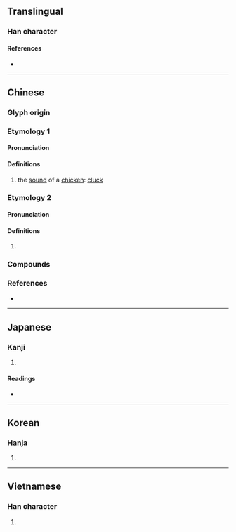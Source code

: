{{character info/new}}
==Translingual==

===Han character===
{{Han char|rn=30|rad=口|as=09|sn=12|four=67014|canj=RSMG|ids=⿰口屋}}

====References====
* {{Han ref|kx=0198.240|dkj=03940|dj=0420.120|hdz=10662.120|uh=5594|ud=21908|bh=B3E1|bd=46049}}

----

==Chinese==
{{zh-forms}}

===Glyph origin===
{{Han etym}}

===Etymology 1===

====Pronunciation====
{{zh-pron
|m=wò,wō,wū,1nb=Standard Taiwan,2nb=Standard Mainland
|c=ak1,ok1,ngak1
|mc=y
|oc=y
|cat=n
}}

====Definitions====
{{zh-hanzi}}

# the [[sound]] of a [[chicken]]: [[cluck]]

===Etymology 2===

====Pronunciation====
{{zh-pron
|m=ō
|c=o1
|cat=part
}}

====Definitions====
{{zh-hanzi}}

# {{n-g|[[particle|Particle]] [[convey]]ing [[realization]].}}

===Compounds===
{{zh-der|喹喔啉|喔嚄|喔咿嚅唲|呃喔|喔喲|喔唷|喔喔|喔咿|喔呀|咿喔}}

===References===
* {{R:yue:Hanzi}}

----

==Japanese==

===Kanji===
{{ja-kanji|grade=|rs=口09}}

# {{defn|lang=ja|sort=口09}}

====Readings====
* {{ja-readings|on=[[あく]] (aku), [[らく]] (raku), [[おく]] (oku)|kun=}}

----

==Korean==

===Hanja===
{{ko-hanja|hangeul=악|rv=ak|mr=ak}}

# {{defn|lang=ko|sort=口09}}

----

==Vietnamese==

===Han character===
{{vi-hantu|[[ác]], [[ộc]], [[ọt]], [[ốc]], [[ủ]]|rs=口09}}

# {{defn|lang=vi|sort=口09}}